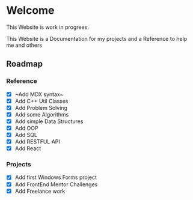 # Welcome
 
 
<Callout type="warning" emoji="⚠️">
  This Website is work in progrees.
</Callout>

This Website is a Documentation for my projects and a Reference to help me and others

## Roadmap

### Reference

- [x] ~Add MDX syntax~
- [x] Add C++ Util Classes
- [x] Add Problem Solving
- [x] Add some Algorithms
- [x] Add simple Data Structures
- [x] Add OOP 
- [x] Add SQL 
- [x] Add RESTFUL API 
- [x] Add React 

### Projects

- [x] Add first Windows Forms project
- [x] Add FrontEnd Mentor Challenges
- [x] Add Freelance work